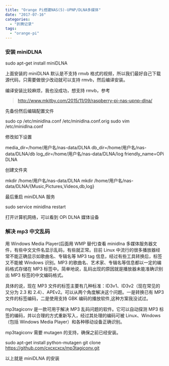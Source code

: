 ```yaml
---
title: "Orange Pi搭建NAS(5)-UPNP/DLNA多媒体"
date: "2017-07-16"
categories:
  - "折腾记录"
tags:
  - "orange-pi"
---
```


### 安装 miniDLNA

sudo apt-get install miniDLNA

上面安装的 miniDLNA 默认是不支持 rmvb 格式的视频，所以我们最好自己下载源代码，只需要做很少改动就可以支持 rmvb，然后编译安装。

编译安装比较麻烦，我也没成功，想支持 rmvb，参考

> http://www.mkitby.com/2015/11/09/raspberry-pi-nas-upnp-dlna/

先备份然后编辑配置文件

sudo cp /etc/minidlna.conf /etc/minidlna.conf.orig
sudo vim /etc/minidlna.conf

修改如下设置

media_dir=/home/用户名/nas-data/DLNA
db_dir=/home/用户名/nas-data/DLNA/db
log_dir=/home/用户名/nas-data/DLNA/log
friendly_name=OPi DLNA

创建文件夹

mkdir /home/用户名/nas-data/DLNA
mkdir /home/用户名/nas-data/DLNA/{Music,Pictures,Videos,db,log}

最后重启 miniDLNA 服务

sudo service minidlna restart

打开计算机网络，可以看到 OPi DLNA 媒体设备

### 解决 mp3 中文乱码

用 Windows Media Player(后面用 WMP 替代)查看 minidlna 多媒体服务器文件，有些中文文件名显示乱码，有些就正常。目前 Linux 中流行的很多播放器经常不能正确显示如歌曲名、专辑名等 MP3 tag 信息，经过有些工具转换后，标签又不能被 Windows 识别。MP3 的歌曲名、艺术家、专辑名等信息都以一定的编码格式存储在 MP3 标签中。简单地说，乱码出现的原因就是播放器未能准确识别出 MP3 标签的中文编码格式。

具体的说，现在 MP3 文件的标签主要有几种标准：ID3v1、ID3v2（现在常见的又分为 2.3 和 2.4）、APEv2。可以从两个角度解决这个问题。一是转换已有 MP3 文件的标签编码，二是使用支持 GBK 编码的播放软件,这种方案我没试过。

mp3tagiconv 是一款可用于解决 MP3 乱码问题的软件。它可以自动探测 MP3 标签的编码，并以合理的方式重新写入，经过其处理的编码可被 Linux、Windows（包括 Windows Media Player）和各种移动设备正确识别。

mp3tagiconv 需要 mutagen 的支持，确保之前已经安装。

sudo apt-get install python-mutagen
git clone https://github.com/cxcxcxcx/mp3tagiconv.git

以上就是 miniDLNA 的安装
